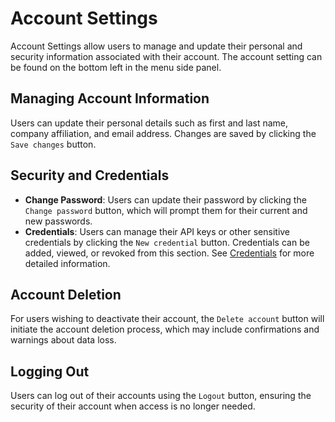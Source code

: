 # Account Settings

Account Settings allow users to manage and update their personal and security information associated with their account.
The account setting can be found on the bottom left in the menu side panel.

## Managing Account Information

Users can update their personal details such as first and last name, company affiliation, and email address. Changes are saved by clicking the `Save changes` button.

## Security and Credentials

-   **Change Password**: Users can update their password by clicking the `Change password` button, which will prompt them for their current and new passwords.
-   **Credentials**: Users can manage their API keys or other sensitive credentials by clicking the `New credential` button. Credentials can be added, viewed, or revoked from this section. See [Credentials](/credentials) for more detailed information.

## Account Deletion

For users wishing to deactivate their account, the `Delete account` button will initiate the account deletion process, which may include confirmations and warnings about data loss.

## Logging Out

Users can log out of their accounts using the `Logout` button, ensuring the security of their account when access is no longer needed.
